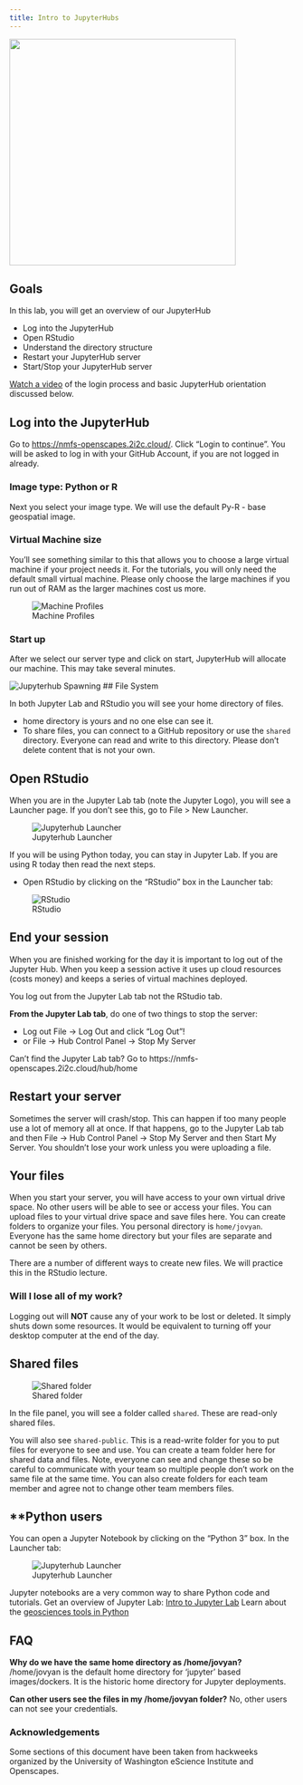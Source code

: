 ```yaml
---
title: Intro to JupyterHubs
---
```


![](./img/jhub-logo.png){width=400px}


::: {.callout-note icon=false}

## Goals

In this lab, you will get an overview of our JupyterHub

 * Log into the JupyterHub
 * Open RStudio
 * Understand the directory structure
 * Restart your JupyterHub server
 * Start/Stop your JupyterHub server

:::

[Watch a video](https://youtu.be/o99jZWHqKi8) of the login process and basic JupyterHub orientation discussed below.

## Log into the JupyterHub

Go to <https://nmfs-openscapes.2i2c.cloud/>. Click "Login to continue". You will be asked to log in with your GitHub Account, if you are not logged in already.


### Image type: Python or R

Next you select your image type. We will use the default Py-R - base geospatial image.

### Virtual Machine size

You'll see something similar to this that allows you to choose a large virtual machine if your project needs it. For the tutorials, you will only need the default small virtual machine. Please only choose the large machines if you run out of RAM as the larger machines cost us more.

![Machine Profiles](./img/servers.png)

### Start up

After we select our server type and click on start, JupyterHub will allocate our machine. This may take several minutes. 

![Jupyterhub Spawning](./img/spawning.png)
## File System 

In both Jupyter Lab and RStudio you will see your home directory of files.

* home directory is yours and no one else can see it.
* To share files, you can connect to a GitHub repository or use the `shared` directory. Everyone can read and write to this directory. Please don't delete content that is not your own.


## Open RStudio

When you are in the Jupyter Lab tab (note the Jupyter Logo), you will see a Launcher page. If you don't see this, go to File > New Launcher.

![Jupyterhub Launcher](./img/jhub-launcher.png)

If you will be using Python today, you can stay in Jupyter Lab. If you are using R today then read the next steps.

* Open RStudio by clicking on the "RStudio" box in the Launcher tab:

![RStudio](./img/rstudio.png)

## End your session

When you are finished working for the day it is important to log out of the Jupyter Hub.  When you keep a session active it uses up cloud resources (costs money) and keeps a series of virtual machines deployed.

::: {.callout-caution}

You log out from the Jupyter Lab tab not the RStudio tab.
:::

**From the Jupyter Lab tab**, do one of two things to stop the server:

* Log out File -> Log Out and click "Log Out"!
* or File -> Hub Control Panel -> Stop My Server

::: {.callout-tip}

Can't find the Jupyter Lab tab? Go to https://nmfs-openscapes.2i2c.cloud/hub/home
:::

## Restart your server

Sometimes the server will crash/stop. This can happen if too many people use a lot of memory all at once. If that happens, go to the Jupyter Lab tab and then File -> Hub Control Panel -> Stop My Server and then Start My Server. You shouldn't lose your work unless you were uploading a file.

## Your files

When you start your server, you will have access to your own virtual drive space. No other users will be able to see or access your files. You can upload files to your virtual drive space and save files here. You can create folders to organize your files. You personal directory is `home/jovyan`. Everyone has the same home directory but your files are separate and cannot be seen by others.

There are a number of different ways to create new files. We will practice this in the RStudio lecture.

### Will I lose all of my work?

Logging out will **NOT** cause any of your work to be lost or deleted. It simply shuts down some resources. It would be equivalent to turning off your desktop computer at the end of the day.

## Shared files


![Shared folder](./img/shared-folder.png)

In the file panel, you will see a folder called `shared`. These are read-only shared files. 

You will also see `shared-public`. This is a read-write folder for you to put files for everyone to see and use. You can create a team folder here for shared data and files.  Note, everyone can see and change these so be careful to communicate with your team so multiple people don't work on the same file at the same time. You can also create folders for each team member and agree not to change other team members files.

## **Python users

You can open a Jupyter Notebook by clicking on the "Python 3" box. In the Launcher tab:

![Jupyterhub Launcher](./img/jhub-launcher.png)

Jupyter notebooks are a very common way to share Python code and tutorials. Get an overview of Jupyter Lab: [Intro to Jupyter Lab](./content/jupyter-notebooks.html) Learn about the [geosciences tools in Python](https://foundations.projectpythia.org)


## FAQ

**Why do we have the same home directory as /home/jovyan?** /home/jovyan is the default home directory for 'jupyter' based images/dockers. It is the historic home directory for Jupyter deployments. 

**Can other users see the files in my /home/jovyan folder?** No, other users can not see your credentials.


### Acknowledgements

Some sections of this document have been taken from  hackweeks organized by the University of Washington eScience Institute and Openscapes.

